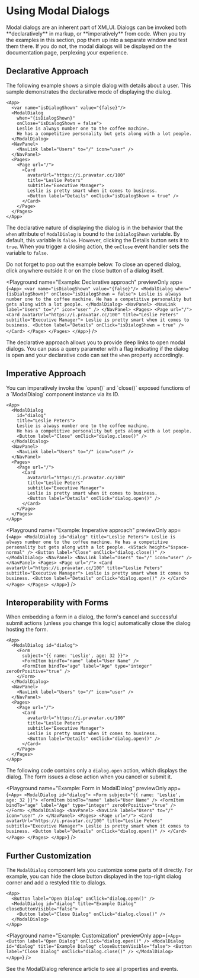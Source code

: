
# Using Modal Dialogs

<Callout type="info" emoji="💡">
  Modal dialogs are an inherent part of XMLUI. Dialogs can be invoked both **declaratively** in markup, or **imperatively** from code.
</Callout>

<Callout type="warning" emoji="💡">
When you try the examples in this section, pop them up into a separate window and test them there. If you do not, the modal dialogs will be displayed on the documentation page, perplexing your experience.
</Callout>

## Declarative Approach

The following example shows a simple dialog with details about a user. This sample demonstrates the declarative mode of displaying the dialog.

```ueml copy /when="{isDialogShown}"/ /onClose="isDialogShown = false"/ /onClick="isDialogShown = true"/
<App>
  <var name="isDialogShown" value="{false}"/>
  <ModalDialog
    when="{isDialogShown}"
    onClose="isDialogShown = false">
    Leslie is always number one to the coffee machine.
    He has a competitive personality but gets along with a lot people.
  </ModalDialog>
  <NavPanel>
    <NavLink label="Users" to="/" icon="user" />
  </NavPanel>
  <Pages>
    <Page url="/">
      <Card
        avatarUrl="https://i.pravatar.cc/100"
        title="Leslie Peters"
        subtitle="Executive Manager">
        Leslie is pretty smart when it comes to business.
        <Button label="Details" onClick="isDialogShown = true" />
      </Card>
    </Page>
  </Pages>
</App>
```

The declarative nature of displaying the dialog is in the behavior that the `when` attribute of `ModalDialog` is bound to the `isDialogShown` variable. By default, this variable is `false`. However, clicking the Details button sets it to `true`. When you trigger a closing action, the `onClose` event handler sets the variable to `false`.

<Callout type="info" emoji="📔">
Do not forget to pop out the example below. To close an opened dialog, click anywhere outside it or on the close button of a dialog itself.
</Callout>

<Playground
  name="Example: Declarative approach"
  previewOnly
  app={`
    <App>
      <var name="isDialogShown" value="{false}"/>
      <ModalDialog
        when="{isDialogShown}"
        onClose="isDialogShown = false">
        Leslie is always number one to the coffee machine.
        He has a competitive personality but gets along with a lot people.
      </ModalDialog>
      <NavPanel>
        <NavLink label="Users" to="/" icon="user" />
      </NavPanel>
      <Pages>
        <Page url="/">
          <Card
            avatarUrl="https://i.pravatar.cc/100"
            title="Leslie Peters"
            subtitle="Executive Manager">
            Leslie is pretty smart when it comes to business.
            <Button label="Details" onClick="isDialogShown = true" />
          </Card>
        </Page>
      </Pages>
    </App>
  `}
/>

The declarative approach allows you to provide deep links to open modal dialogs. You can pass a query parameter with a flag indicating if the dialog is open and your declarative code can set the `when` property accordingly.

## Imperative Approach

<Callout type="info" emoji="💡">
  You can imperatively invoke the `open()` and `close()` exposed functions of a `ModalDialog` component instance via its ID.
</Callout>

```ueml copy {3} /onClick="dialog.open()"/ /onClick="dialog.close()"/
<App>
  <ModalDialog
    id="dialog"
    title="Leslie Peters">
    Leslie is always number one to the coffee machine.
    He has a competitive personality but gets along with a lot people.
    <Button label="Close" onClick="dialog.close()" />
  </ModalDialog>
  <NavPanel>
    <NavLink label="Users" to="/" icon="user" />
  </NavPanel>
  <Pages>
    <Page url="/">
      <Card
        avatarUrl="https://i.pravatar.cc/100"
        title="Leslie Peters"
        subtitle="Executive Manager">
        Leslie is pretty smart when it comes to business.
        <Button label="Details" onClick="dialog.open()" />
      </Card>
    </Page>
  </Pages>
</App>
```

<Playground
  name="Example: Imperative approach"
  previewOnly
  app={`
  <App>
    <ModalDialog
      id="dialog"
      title="Leslie Peters">
      Leslie is always number one to the coffee machine.
      He has a competitive personality but gets along with a lot people.
      <VStack height="$space-normal" />
      <Button label="Close" onClick="dialog.close()" />
    </ModalDialog>
    <NavPanel>
      <NavLink label="Users" to="/" icon="user" />
    </NavPanel>
    <Pages>
      <Page url="/">
        <Card
          avatarUrl="https://i.pravatar.cc/100"
          title="Leslie Peters"
          subtitle="Executive Manager">
          Leslie is pretty smart when it comes to business.
          <Button label="Details" onClick="dialog.open()" />
        </Card>
      </Page>
    </Pages>
  </App>
  `}
/>

## Interoperability with Forms

<Callout type="info" emoji="💡">
When embedding a form in a dialog, the form's cancel and successful submit actions  (unless you change this logic) automatically close the dialog hosting the form.
</Callout>

```ueml copy {2-8} /onClick="dialog.open()"/
<App>
  <ModalDialog id="dialog">
    <Form
      subject="{{ name: 'Leslie', age: 32 }}">
      <FormItem bindTo="name" label="User Name" />
      <FormItem bindTo="age" label="Age" type="integer" zeroOrPositive="true" />
    </Form>
  </ModalDialog>
  <NavPanel>
    <NavLink label="Users" to="/" icon="user" />
  </NavPanel>
  <Pages>
    <Page url="/">
      <Card
        avatarUrl="https://i.pravatar.cc/100"
        title="Leslie Peters"
        subtitle="Executive Manager">
        Leslie is pretty smart when it comes to business.
        <Button label="Details" onClick="dialog.open()" />
      </Card>
    </Page>
  </Pages>
</App>
```

The following code contains only a `dialog.open` action, which displays the dialog. The form issues a close action when you cancel or submit it.

<Playground
  name="Example: Form in ModalDialog"
  previewOnly
  app={`
  <App>
    <ModalDialog id="dialog">
      <Form
        subject="{{ name: 'Leslie', age: 32 }}">
        <FormItem bindTo="name" label="User Name" />
        <FormItem bindTo="age" label="Age" type="integer" zeroOrPositive="true" />
      </Form>
    </ModalDialog>
    <NavPanel>
      <NavLink label="Users" to="/" icon="user" />
    </NavPanel>
    <Pages>
      <Page url="/">
        <Card
          avatarUrl="https://i.pravatar.cc/100"
          title="Leslie Peters"
          subtitle="Executive Manager">
          Leslie is pretty smart when it comes to business.
          <Button label="Details" onClick="dialog.open()" />
        </Card>
      </Page>
    </Pages>
  </App>
  `}
/>

## Further Customization

The `ModalDialog` component lets you customize some parts of it directly. For example, you can hide the close button displayed in the top-right dialog corner and add a restyled title to dialogs.

```ueml copy /closeButtonVisible="false"/
<App>
  <Button label="Open Dialog" onClick="dialog.open()" />
  <ModalDialog id="dialog" title="Example Dialog" closeButtonVisible="false">
    <Button label="Close Dialog" onClick="dialog.close()" />
  </ModalDialog>
</App>
```

<Playground
  name="Example: Customization"
  previewOnly
  app={`
  <App>
    <Button label="Open Dialog" onClick="dialog.open()" />
    <ModalDialog id="dialog" title="Example Dialog" closeButtonVisible="false">
      <Button label="Close Dialog" onClick="dialog.close()" />
    </ModalDialog>
  </App>
  `}
/>

See the <SmartLink href={COMPONENT_MODALDIALOG}>ModalDialog reference article</SmartLink> to see all properties and events.
